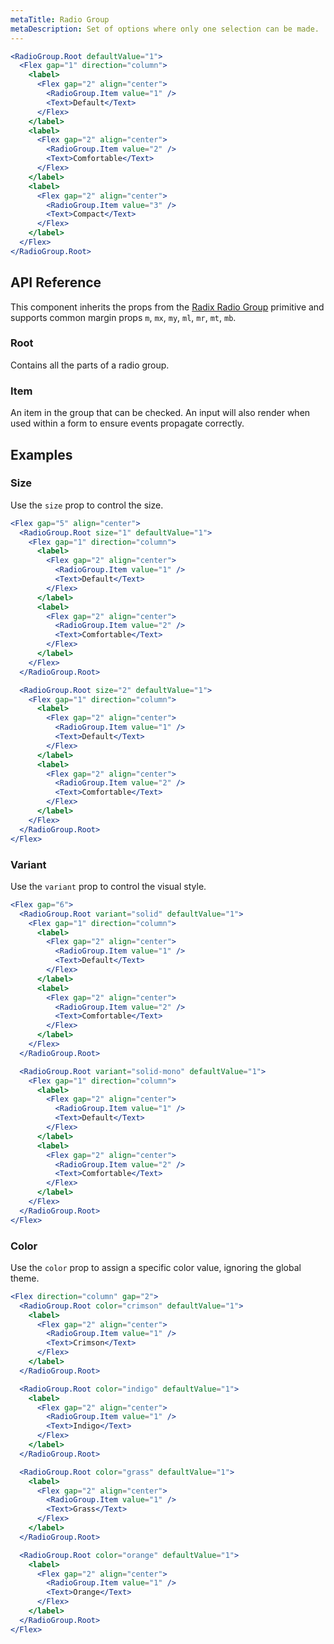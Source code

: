 ```yaml
---
metaTitle: Radio Group
metaDescription: Set of options where only one selection can be made.
---
```


```jsx live=true
<RadioGroup.Root defaultValue="1">
  <Flex gap="1" direction="column">
    <label>
      <Flex gap="2" align="center">
        <RadioGroup.Item value="1" />
        <Text>Default</Text>
      </Flex>
    </label>
    <label>
      <Flex gap="2" align="center">
        <RadioGroup.Item value="2" />
        <Text>Comfortable</Text>
      </Flex>
    </label>
    <label>
      <Flex gap="2" align="center">
        <RadioGroup.Item value="3" />
        <Text>Compact</Text>
      </Flex>
    </label>
  </Flex>
</RadioGroup.Root>
```

## API Reference

This component inherits the props from the [Radix Radio Group](/docs/primitives/components/radio-group) primitive and supports common margin props `m`, `mx`, `my`, `ml`, `mr`, `mt`, `mb`.

### Root

Contains all the parts of a radio group.

<ThemesPropsTable name="radioGroup" />

### Item

An item in the group that can be checked. An input will also render when used within a form to ensure events propagate correctly.

## Examples

### Size

Use the `size` prop to control the size.

```jsx live=true
<Flex gap="5" align="center">
  <RadioGroup.Root size="1" defaultValue="1">
    <Flex gap="1" direction="column">
      <label>
        <Flex gap="2" align="center">
          <RadioGroup.Item value="1" />
          <Text>Default</Text>
        </Flex>
      </label>
      <label>
        <Flex gap="2" align="center">
          <RadioGroup.Item value="2" />
          <Text>Comfortable</Text>
        </Flex>
      </label>
    </Flex>
  </RadioGroup.Root>

  <RadioGroup.Root size="2" defaultValue="1">
    <Flex gap="1" direction="column">
      <label>
        <Flex gap="2" align="center">
          <RadioGroup.Item value="1" />
          <Text>Default</Text>
        </Flex>
      </label>
      <label>
        <Flex gap="2" align="center">
          <RadioGroup.Item value="2" />
          <Text>Comfortable</Text>
        </Flex>
      </label>
    </Flex>
  </RadioGroup.Root>
</Flex>
```

### Variant

Use the `variant` prop to control the visual style.

```jsx live=true
<Flex gap="6">
  <RadioGroup.Root variant="solid" defaultValue="1">
    <Flex gap="1" direction="column">
      <label>
        <Flex gap="2" align="center">
          <RadioGroup.Item value="1" />
          <Text>Default</Text>
        </Flex>
      </label>
      <label>
        <Flex gap="2" align="center">
          <RadioGroup.Item value="2" />
          <Text>Comfortable</Text>
        </Flex>
      </label>
    </Flex>
  </RadioGroup.Root>

  <RadioGroup.Root variant="solid-mono" defaultValue="1">
    <Flex gap="1" direction="column">
      <label>
        <Flex gap="2" align="center">
          <RadioGroup.Item value="1" />
          <Text>Default</Text>
        </Flex>
      </label>
      <label>
        <Flex gap="2" align="center">
          <RadioGroup.Item value="2" />
          <Text>Comfortable</Text>
        </Flex>
      </label>
    </Flex>
  </RadioGroup.Root>
</Flex>
```

### Color

Use the `color` prop to assign a specific color value, ignoring the global theme.

```jsx live=true
<Flex direction="column" gap="2">
  <RadioGroup.Root color="crimson" defaultValue="1">
    <label>
      <Flex gap="2" align="center">
        <RadioGroup.Item value="1" />
        <Text>Crimson</Text>
      </Flex>
    </label>
  </RadioGroup.Root>

  <RadioGroup.Root color="indigo" defaultValue="1">
    <label>
      <Flex gap="2" align="center">
        <RadioGroup.Item value="1" />
        <Text>Indigo</Text>
      </Flex>
    </label>
  </RadioGroup.Root>

  <RadioGroup.Root color="grass" defaultValue="1">
    <label>
      <Flex gap="2" align="center">
        <RadioGroup.Item value="1" />
        <Text>Grass</Text>
      </Flex>
    </label>
  </RadioGroup.Root>

  <RadioGroup.Root color="orange" defaultValue="1">
    <label>
      <Flex gap="2" align="center">
        <RadioGroup.Item value="1" />
        <Text>Orange</Text>
      </Flex>
    </label>
  </RadioGroup.Root>
</Flex>
```
